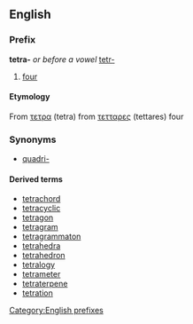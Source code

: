 ==English==
===Prefix===
[[Category:English prefixes]]
'''tetra-''' ''or before a vowel'' [[tetr-]]

#[[four]]

====Etymology====
From {{Gr.}} [[τετρα]] (tetra) from [[τετταρες]] (tettares) four

===Synonyms===
*[[quadri-]]

====Derived terms====
*[[tetrachord]]
*[[tetracyclic]]
*[[tetragon]]
*[[tetragram]]
*[[tetragrammaton]]
*[[tetrahedra]]
*[[tetrahedron]]
*[[tetralogy]]
*[[tetrameter]]
*[[tetraterpene]]
*[[tetration]]